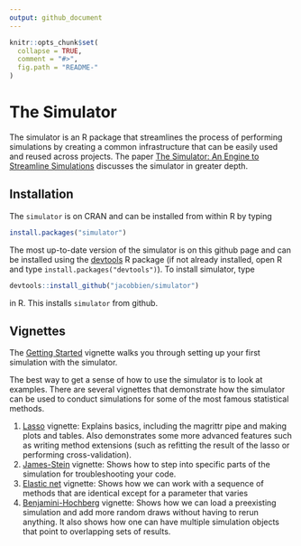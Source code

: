 ```yaml
---
output: github_document
---
```


<!-- README.md is generated from README.Rmd. Please edit this file -->

```r
knitr::opts_chunk$set(
  collapse = TRUE,
  comment = "#>",
  fig.path = "README-"
)
```

# The Simulator

The simulator is an R package that streamlines the process of performing simulations by creating a common infrastructure that can be easily used and reused across projects.  The paper [The Simulator: An Engine to Streamline Simulations](http://arxiv.org/abs/1607.00021) discusses the simulator in greater depth.

## Installation

The `simulator` is on CRAN and can be installed from within R by typing
```r
install.packages("simulator")
```
The most up-to-date version of the simulator is on this github page and can be installed using the [devtools](https://cran.r-project.org/package=devtools) R package (if not already installed, open R and type `install.packages("devtools")`). To install simulator, type

```r
devtools::install_github("jacobbien/simulator")
```
in R.  This installs `simulator` from github.

## Vignettes

The [Getting Started](http://faculty.bscb.cornell.edu/~bien/simulator_vignettes/getting-started.html) vignette walks you through setting up your first simulation with the simulator.

The best way to get a sense of how to use the simulator is to look at examples.  There are several vignettes that demonstrate how the simulator can be used to conduct simulations for some of the most famous statistical methods.

1) [Lasso](http://faculty.bscb.cornell.edu/~bien/simulator_vignettes/lasso.html) vignette: Explains basics, including the magrittr pipe and making plots and tables. Also demonstrates some more advanced features such as writing method extensions (such as refitting the result of the lasso or performing cross-validation).
2) [James-Stein](http://faculty.bscb.cornell.edu/~bien/simulator_vignettes/js.html) vignette: Shows how to step into specific parts of the simulation for troubleshooting your code.
3) [Elastic net](http://faculty.bscb.cornell.edu/~bien/simulator_vignettes/en.html) vignette: Shows how we can work with a sequence of methods that are identical except for a parameter that varies
4) [Benjamini-Hochberg](http://faculty.bscb.cornell.edu/~bien/simulator_vignettes/fdr.html) vignette: Shows how we can load a preexisting simulation and add more random draws without having to rerun anything.  It also shows how one can have multiple simulation objects that point to overlapping sets of results.


